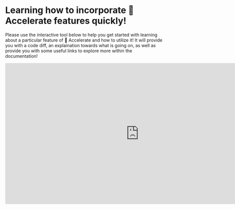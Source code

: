 <!--Copyright 2022 The HuggingFace Team. All rights reserved.

Licensed under the Apache License, Version 2.0 (the "License"); you may not use this file except in compliance with
the License. You may obtain a copy of the License at

http://www.apache.org/licenses/LICENSE-2.0

Unless required by applicable law or agreed to in writing, software distributed under the License is distributed on
an "AS IS" BASIS, WITHOUT WARRANTIES OR CONDITIONS OF ANY KIND, either express or implied. See the License for the
specific language governing permissions and limitations under the License.
-->

# Learning how to incorporate 🤗 Accelerate features quickly!

Please use the interactive tool below to help you get started with learning about a particular 
feature of 🤗 Accelerate and how to utilize it! It will provide you with a code diff, an explaination
towards what is going on, as well as provide you with some useful links to explore more within
the documentation!


<iframe
	src="https://muellerzr-accelerate-examples.hf.space"
	frameborder="0"
	width="850"
	height="450"
></iframe>
